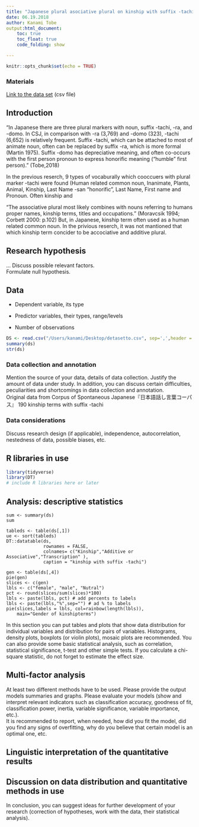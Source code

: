 ```yaml
---
title: "Japanese plural asociative plural on kinship with suffix -tachi"
date: 06.19.2018
author: Kanami Tobe
output:html_document:
    toc: true
    toc_float: true
    code_folding: show

---
```


```r
knitr::opts_chunk$set(echo = TRUE)
```

### Materials  
[Link to the data set](Quantitative-Analysis-and-Visualisation/Project/detasetto.csv) (csv file)  


## Introduction  

"In Japanese there are three plural markers with noun, suffix -tachi, -ra, and -domo.  In CSJ, in comparison with -ra (3,769) and -domo (323), -tachi (6,652) is relatively frequent. Suffix -tachi, which can be attached to most of animate noun, often can be replaced by suffix -ra, which is more formal (Martin 1975). Suffix -domo has depreciative meaning, and often co-occurs with the first person pronoun to express honorific meaning (“humble” first person)." (Tobe,2018)
 
 In the previous reserch, 9 types of vocaburally which cooccuers with plural marker -tachi were found (Human related common noun, Inanimate, Plants, Animal, Kinship, Last Name -san "honorific", Last Name, First name and Pronoun. Often kinship and 

 "The associative plural most likely combines with nouns referring to humans proper names, kinship terms, titles and occupations." (Moravcsik 1994; Corbett 2000: p.102)
But, in Japanese, kinship term often used as a human related common noun. In the privious reserch, it was not mantioned that which kinship term concider to be accociative and additive plural.



## Research hypothesis  

...
Discuss possible relevant factors.  
Formulate null hypothesis.


## Data  

* Dependent variable, its type  

* Predictor variables, their types, range/levels  

* Number of observations  

```r
DS <- read.csv("/Users/kanami/Desktop/detasetto.csv", sep=',',header = TRUE)  
summary(ds)
str(ds)
```

### Data collection and annotation   
Mention the source of your data, details of data collection. Justify the amount of data under study. In addition, you can discuss certain difficulties, peculiarities and shortcomings in data collection and annotation.  
Original data from Corpus of Spontaneous Japanese『日本語話し言葉コーパス』 
190 kinship terms with suffix -tachi 



### Data considerations

Discuss research design (if applicable), independence, autocorrelation, nestedness of data, possible biases, etc.


## R libraries in use
```r
library(tidyverse)
library(DT)
# include R libraries here or later
```


## Analysis: descriptive statistics
```
sum <- summary(ds)
sum

tableds <- table(ds[,1])
ue <- sort(tableds)
DT::datatable(ds, 
              rownames = FALSE,
              colnames= c("Kinship","Additive or Associative","Transcription" ),
              caption = "kinship with suffix -tachi")
             
gen <- table(ds[,4])              
pie(gen)
slices <- c(gen) 
lbls <- c("female", "male", "Nutral")
pct <- round(slices/sum(slices)*100)
lbls <- paste(lbls, pct) # add percents to labels 
lbls <- paste(lbls,"%",sep="") # ad % to labels 
pie(slices,labels = lbls, col=rainbow(length(lbls)),
  	main="Gender of kinshipterms")

```

In this section you can put tables and plots that show data distribution for individual variables and distribution for pairs of variables. Histograms, density plots, boxplots (or violin plots), mosaic plots are recommended. You can also provide some basic statistical analysis, such as correlation, statistical significance, t-test and other simple tests. If you calculate a chi-square statistic, do not forget to estimate the effect size.

## Multi-factor analysis  
At least two different methods have to be used. Please provide the output models summaries and graphs. Please evaluate your models (show and interpret relevant indicators such as classification accuracy, goodness of fit, classification power, inertia, variable significance, variable importance, etc.).   
It is recommended to report, when needed, how did you fit the model, did you find any signs of overfitting, why do you believe that certain model is an optimal one, etc.

## Linguistic interpretation of the quantitative results  

## Discussion on data distribution and quantitative methods in use   

In conclusion, you can suggest ideas for further development of your research (correction of hypotheses, work with the data, their statistical analysis).
